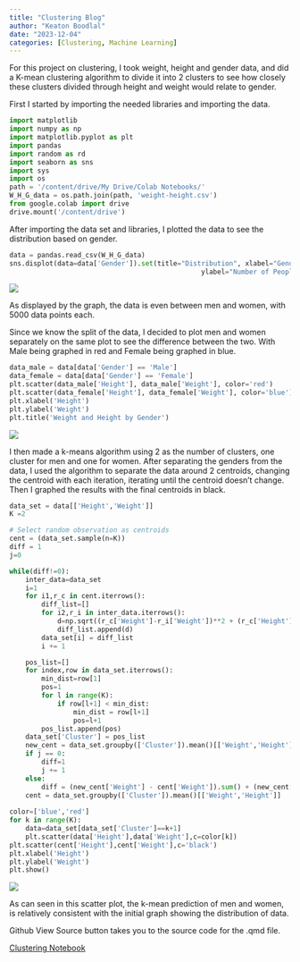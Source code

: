 ```yaml
---
title: "Clustering Blog"
author: "Keaton Boodlal"
date: "2023-12-04"
categories: [Clustering, Machine Learning]
---
```


For this project on clustering, I took weight, height and gender data, and did a K-mean clustering algorithm to divide it into 2 clusters to see how closely these clusters divided through height and weight would relate to gender.

First I started by importing the needed libraries and importing the data.

``` python
import matplotlib
import numpy as np
import matplotlib.pyplot as plt
import pandas
import random as rd
import seaborn as sns
import sys
import os
path = '/content/drive/My Drive/Colab Notebooks/'
W_H_G_data = os.path.join(path, 'weight-height.csv')
from google.colab import drive
drive.mount('/content/drive')
```

After importing the data set and libraries, I plotted the data to see the distribution based on gender.

``` python
data = pandas.read_csv(W_H_G_data)
sns.displot(data=data['Gender']).set(title="Distribution", xlabel="Gender",
                                                ylabel="Number of People")
```

![](distribution.jpg)

As displayed by the graph, the data is even between men and women, with 5000 data points each.

Since we know the split of the data, I decided to plot men and women separately on the same plot to see the difference between the two. With Male being graphed in red and Female being graphed in blue.

``` python
data_male = data[data['Gender'] == 'Male']
data_female = data[data['Gender'] == 'Female']
plt.scatter(data_male['Height'], data_male['Weight'], color='red')
plt.scatter(data_female['Height'], data_female['Weight'], color='blue')
plt.xlabel('Height')
plt.ylabel('Weight')
plt.title('Weight and Height by Gender')
```

![](clustering.jpg)

I then made a k-means algorithm using 2 as the number of clusters, one cluster for men and one for women. After separating the genders from the data, I used the algorithm to separate the data around 2 centroids, changing the centroid with each iteration, iterating until the centroid doesn't change. Then I graphed the results with the final centroids in black.

``` python
data_set = data[['Height','Weight']]
K =2

# Select random observation as centroids
cent = (data_set.sample(n=K))
diff = 1
j=0

while(diff!=0):
    inter_data=data_set
    i=1
    for i1,r_c in cent.iterrows():
        diff_list=[]
        for i2,r_i in inter_data.iterrows():
            d=np.sqrt((r_c['Weight']-r_i['Weight'])**2 + (r_c['Height']-r_i['Height'])**2)
            diff_list.append(d)
        data_set[i] = diff_list
        i += 1

    pos_list=[]
    for index,row in data_set.iterrows():
        min_dist=row[1]
        pos=1
        for l in range(K):
            if row[l+1] < min_dist:
                min_dist = row[l+1]
                pos=l+1
        pos_list.append(pos)
    data_set['Cluster'] = pos_list
    new_cent = data_set.groupby(['Cluster']).mean()[['Weight','Height']]
    if j == 0:
        diff=1
        j += 1
    else:
        diff = (new_cent['Weight'] - cent['Weight']).sum() + (new_cent['Height'] - cent['Height']).sum()
    cent = data_set.groupby(['Cluster']).mean()[['Weight','Height']]
    
color=['blue','red']
for k in range(K):
    data=data_set[data_set['Cluster']==k+1]
    plt.scatter(data['Height'],data['Weight'],c=color[k])
plt.scatter(cent['Height'],cent['Weight'],c='black')
plt.xlabel('Height')
plt.ylabel('Weight')
plt.show()
```

![](KMeansClustering.jpg)

As can seen in this scatter plot, the k-mean prediction of men and women, is relatively consistent with the initial graph showing the distribution of data.

Github View Source button takes you to the source code for the .qmd file.

[Clustering Notebook](https://github.com/kboodlal/Machine_Learning_Blog_Code/blob/master/Clustering.ipynb)
